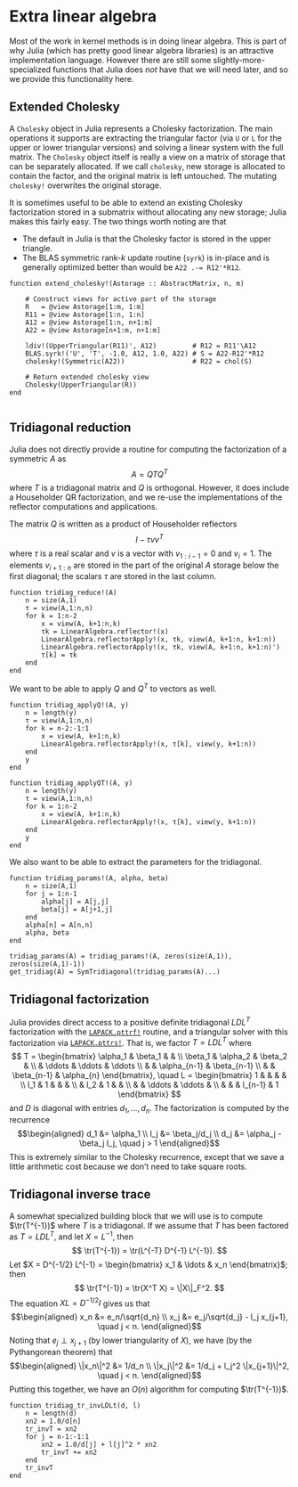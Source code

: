 # Extra linear algebra

Most of the work in kernel methods is in doing linear algebra.  This
is part of why Julia (which has pretty good linear algebra libraries)
is an attractive implementation language.  However there are still some
slightly-more-specialized functions that Julia does *not* have that we
will need later, and so we provide this functionality here.

## Extended Cholesky

A `Cholesky` object in Julia represents a Cholesky factorization.
The main operations it supports are extracting the triangular factor
(via `U` or `L` for the upper or lower triangular versions)
and solving a linear system with the full matrix.  The `Cholesky`
object itself is really a view on a matrix of storage that can
be separately allocated.  If we call `cholesky`, new storage is
allocated to contain the factor, and the original matrix is left
untouched.  The mutating `cholesky!` overwrites the original storage.

It is sometimes useful to be able to extend an existing Cholesky
factorization stored in a submatrix without allocating any new
storage; Julia makes this fairly easy.  The two things worth noting
are that

- The default in Julia is that the Cholesky factor is stored in the
  upper triangle.
- The BLAS symmetric rank-$k$ update routine (`syrk`) is in-place and
  is generally optimized better than would be `A22 .-= R12'*R12`.


```.julia
function extend_cholesky!(Astorage :: AbstractMatrix, n, m)

    # Construct views for active part of the storage
    R   = @view Astorage[1:m, 1:m]
    R11 = @view Astorage[1:n, 1:n]
    A12 = @view Astorage[1:n, n+1:m]
    A22 = @view Astorage[n+1:m, n+1:m]

    ldiv!(UpperTriangular(R11)', A12)         # R12 = R11'\A12
    BLAS.syrk!('U', 'T', -1.0, A12, 1.0, A22) # S = A22-R12'*R12
    cholesky!(Symmetric(A22))                 # R22 = chol(S)

    # Return extended cholesky view
    Cholesky(UpperTriangular(R))
end


```

## Tridiagonal reduction

Julia does not directly provide a routine for computing the factorization
of a symmetric $A$ as
$$
  A = Q T Q^T
$$
where $T$ is a tridiagonal matrix and $Q$ is orthogonal.  However, it
does include a Householder QR factorization, and we re-use the
implementations of the reflector computations and applications.

The matrix $Q$ is written as a product of Householder reflectors
$$
  I - \tau v v^T
$$
where $\tau$ is a real scalar and $v$ is a vector with $v_{1:i-1} = 0$ and
$v_i = 1$.  The elements $v_{i+1:n}$ are stored in the part of the original
$A$ storage below the first diagonal; the scalars $\tau$ are stored in the
last column.

```.julia
function tridiag_reduce!(A)
    n = size(A,1)
    τ = view(A,1:n,n)
    for k = 1:n-2
        x = view(A, k+1:n,k)
        τk = LinearAlgebra.reflector!(x)
        LinearAlgebra.reflectorApply!(x, τk, view(A, k+1:n, k+1:n))
        LinearAlgebra.reflectorApply!(x, τk, view(A, k+1:n, k+1:n)')
        τ[k] = τk
    end
end

```

We want to be able to apply $Q$ and $Q^T$ to vectors as well.

```.julia
function tridiag_applyQ!(A, y)
    n = length(y)
    τ = view(A,1:n,n)
    for k = n-2:-1:1
        x = view(A, k+1:n,k)
        LinearAlgebra.reflectorApply!(x, τ[k], view(y, k+1:n))
    end
    y
end

function tridiag_applyQT!(A, y)
    n = length(y)
    τ = view(A,1:n,n)
    for k = 1:n-2
        x = view(A, k+1:n,k)
        LinearAlgebra.reflectorApply!(x, τ[k], view(y, k+1:n))
    end
    y
end

```

We also want to be able to extract the parameters for the tridiagonal.

```.julia
function tridiag_params!(A, alpha, beta)
    n = size(A,1)
    for j = 1:n-1
        alpha[j] = A[j,j]
        beta[j] = A[j+1,j]
    end
    alpha[n] = A[n,n]
    alpha, beta
end

tridiag_params(A) = tridiag_params!(A, zeros(size(A,1)), zeros(size(A,1)-1))
get_tridiag(A) = SymTridiagonal(tridiag_params(A)...)

```

## Tridiagonal factorization

Julia provides direct access to a positive definite tridiagonal
$LDL^T$ factorization with the [`LAPACK.pttrf!`][pttrf] routine,
and a triangular solver with this factorization via
[`LAPACK.pttrs!`][pttrs].  That is, we factor $T = LDL^T$ where
$$
T =
\begin{bmatrix}
\alpha_1 & \beta_1 & & \\
\beta_1 & \alpha_2 & \beta_2 & \\
        & \ddots & \ddots & \ddots \\
        &        & \alpha_{n-1} & \beta_{n-1} \\
        &        & \beta_{n-1} & \alpha_{n}
\end{bmatrix}, \quad
L =
\begin{bmatrix}
1 & & & & \\
l_1 & 1 & & & \\
    & l_2 & 1 & & \\
    &     & \ddots & \ddots & \\
    &     &        & l_{n-1} & 1
\end{bmatrix}
$$
and $D$ is diagonal with entries $d_1, \ldots, d_n$.
The factorization is computed by the recurrence
$$\begin{aligned}
  d_1 &= \alpha_1 \\
  l_j &= \beta_j/d_j \\
  d_j &= \alpha_j - \beta_j l_j, \quad j > 1
\end{aligned}$$
This is extremely similar to the Cholesky recurrence, except that we save
a little arithmetic cost because we don't need to take square roots.

[pttrf]: https://docs.julialang.org/en/v1/stdlib/LinearAlgebra/#LinearAlgebra.LAPACK.pttrf!
[pttrs]: https://docs.julialang.org/en/v1/stdlib/LinearAlgebra/#LinearAlgebra.LAPACK.pttrs!

## Tridiagonal inverse trace

A somewhat specialized building block that we will use is to compute
$\tr(T^{-1})$ where $T$ is a tridiagonal.  If we assume that $T$ has
been factored as $T = LDL^T$, and let $X = L^{-1}$, then
$$
  \tr(T^{-1}) = \tr(L^{-T} D^{-1} L^{-1}).
$$
Let $X = D^{-1/2} L^{-1} = \begin{bmatrix} x_1 & \ldots & x_n \end{bmatrix}$; then
$$
  \tr(T^{-1}) = \tr(X^T X) = \|X\|_F^2.
$$
The equation $XL = D^{-1/2}I$ gives us that
$$\begin{aligned}
  x_n &= e_n/\sqrt{d_n} \\
  x_j &= e_j/\sqrt{d_j} - l_j x_{j+1}, \quad j < n.
\end{aligned}$$
Noting that $e_j \perp x_{j+1}$ (by lower triangularity of $X$),
we have (by the Pythangorean
theorem) that
$$\begin{aligned}
  \|x_n\|^2 &= 1/d_n \\
  \|x_j\|^2 &= 1/d_j + l_j^2 \|x_{j+1}\|^2, \quad j < n.
\end{aligned}$$
Putting this together, we have an $O(n)$ algorithm for computing $\tr(T^{-1})$.

```.julia
function tridiag_tr_invLDLt(d, l)
    n = length(d)
    xn2 = 1.0/d[n]
    tr_invT = xn2
    for j = n-1:-1:1
        xn2 = 1.0/d[j] + l[j]^2 * xn2
        tr_invT += xn2
    end
    tr_invT
end
```


